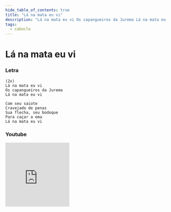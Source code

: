 ```yaml
---
hide_table_of_contents: true
title: "Lá na mata eu vi"
description: "Lá na mata eu vi Os capangueiros da Jurema Lá na mata eu vi Com seu saiote Cravejado de penas Sua flecha, seu bodoque Para caçar a ema Lá na mata eu vi"
tags:
  - caboclo
---
```


# Lá na mata eu vi

### Letra

```text
(2x)
Lá na mata eu vi
Os capangueiros da Jurema
Lá na mata eu vi

Com seu saiote
Cravejado de penas
Sua flecha, seu bodoque
Para caçar a ema
Lá na mata eu vi
```

### Youtube

<iframe
  width="200"
  height="200"
  src="https://www.youtube.com/embed/jPix9uh42j4"
  title="YouTube video player"
  frameborder="0"
  allow="accelerometer; autoplay; clipboard-write; encrypted-media; gyroscope; picture-in-picture; web-share"
  referrerpolicy="strict-origin-when-cross-origin"
  allowfullscreen
></iframe>